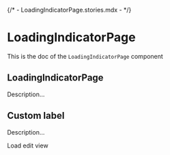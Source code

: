 {/* - LoadingIndicatorPage.stories.mdx - */}


<Meta title="components/LoadingIndicatorPage" component={LoadingIndicatorPage} />

# LoadingIndicatorPage

This is the doc of the `LoadingIndicatorPage` component

## LoadingIndicatorPage

Description...

<Canvas>
  <Story name="base">
    <LoadingIndicatorPage />
  </Story>
</Canvas>

## Custom label

Description...

<Canvas>
  <Story name="custom-label">
    <LoadingIndicatorPage>Load edit view</LoadingIndicatorPage>
  </Story>
</Canvas>
